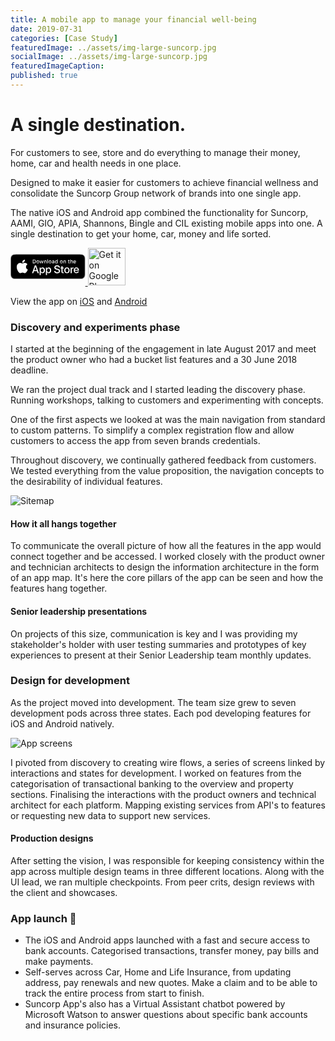 ```yaml
---
title: A mobile app to manage your financial well-being
date: 2019-07-31
categories: [Case Study]
featuredImage: ../assets/img-large-suncorp.jpg
socialImage: ../assets/img-large-suncorp.jpg
featuredImageCaption: 
published: true
---
```


# A single destination. 

For customers to see, store and do everything to manage their money, home, car and health needs in one place. 

Designed to make it easier for customers to achieve financial wellness and consolidate the Suncorp Group network of brands into one single app.

The native iOS and Android app combined the functionality for Suncorp, AAMI, GIO, APIA, Shannons, Bingle and CIL existing mobile apps into one. A single destination to get your home, car, money and life sorted.

<a href='https://apps.apple.com/au/app/suncorp-app/id1383025759'>
<svg id="livetype" xmlns="http://www.w3.org/2000/svg" width="119.66407" height="60" viewBox="0 0 119.66407 40">
  <title>Download_on_the_App_Store_Badge_US-UK_RGB_blk_4SVG_092917</title>
  <g>
    <g>
      <g>
        <path d="M110.13477,0H9.53468c-.3667,0-.729,0-1.09473.002-.30615.002-.60986.00781-.91895.0127A13.21476,13.21476,0,0,0,5.5171.19141a6.66509,6.66509,0,0,0-1.90088.627A6.43779,6.43779,0,0,0,1.99757,1.99707,6.25844,6.25844,0,0,0,.81935,3.61816a6.60119,6.60119,0,0,0-.625,1.90332,12.993,12.993,0,0,0-.1792,2.002C.00587,7.83008.00489,8.1377,0,8.44434V31.5586c.00489.3105.00587.6113.01515.9219a12.99232,12.99232,0,0,0,.1792,2.0019,6.58756,6.58756,0,0,0,.625,1.9043A6.20778,6.20778,0,0,0,1.99757,38.001a6.27445,6.27445,0,0,0,1.61865,1.1787,6.70082,6.70082,0,0,0,1.90088.6308,13.45514,13.45514,0,0,0,2.0039.1768c.30909.0068.6128.0107.91895.0107C8.80567,40,9.168,40,9.53468,40H110.13477c.3594,0,.7246,0,1.084-.002.3047,0,.6172-.0039.9219-.0107a13.279,13.279,0,0,0,2-.1768,6.80432,6.80432,0,0,0,1.9082-.6308,6.27742,6.27742,0,0,0,1.6172-1.1787,6.39482,6.39482,0,0,0,1.1816-1.6143,6.60413,6.60413,0,0,0,.6191-1.9043,13.50643,13.50643,0,0,0,.1856-2.0019c.0039-.3106.0039-.6114.0039-.9219.0078-.3633.0078-.7246.0078-1.0938V9.53613c0-.36621,0-.72949-.0078-1.09179,0-.30664,0-.61426-.0039-.9209a13.5071,13.5071,0,0,0-.1856-2.002,6.6177,6.6177,0,0,0-.6191-1.90332,6.46619,6.46619,0,0,0-2.7988-2.7998,6.76754,6.76754,0,0,0-1.9082-.627,13.04394,13.04394,0,0,0-2-.17676c-.3047-.00488-.6172-.01074-.9219-.01269-.3594-.002-.7246-.002-1.084-.002Z" style="fill: #a6a6a6"/>
        <path d="M8.44483,39.125c-.30468,0-.602-.0039-.90429-.0107a12.68714,12.68714,0,0,1-1.86914-.1631,5.88381,5.88381,0,0,1-1.65674-.5479,5.40573,5.40573,0,0,1-1.397-1.0166,5.32082,5.32082,0,0,1-1.02051-1.3965,5.72186,5.72186,0,0,1-.543-1.6572,12.41351,12.41351,0,0,1-.1665-1.875c-.00634-.2109-.01464-.9131-.01464-.9131V8.44434S.88185,7.75293.8877,7.5498a12.37039,12.37039,0,0,1,.16553-1.87207,5.7555,5.7555,0,0,1,.54346-1.6621A5.37349,5.37349,0,0,1,2.61183,2.61768,5.56543,5.56543,0,0,1,4.01417,1.59521a5.82309,5.82309,0,0,1,1.65332-.54394A12.58589,12.58589,0,0,1,7.543.88721L8.44532.875H111.21387l.9131.0127a12.38493,12.38493,0,0,1,1.8584.16259,5.93833,5.93833,0,0,1,1.6709.54785,5.59374,5.59374,0,0,1,2.415,2.41993,5.76267,5.76267,0,0,1,.5352,1.64892,12.995,12.995,0,0,1,.1738,1.88721c.0029.2832.0029.5874.0029.89014.0079.375.0079.73193.0079,1.09179V30.4648c0,.3633,0,.7178-.0079,1.0752,0,.3252,0,.6231-.0039.9297a12.73126,12.73126,0,0,1-.1709,1.8535,5.739,5.739,0,0,1-.54,1.67,5.48029,5.48029,0,0,1-1.0156,1.3857,5.4129,5.4129,0,0,1-1.3994,1.0225,5.86168,5.86168,0,0,1-1.668.5498,12.54218,12.54218,0,0,1-1.8692.1631c-.2929.0068-.5996.0107-.8974.0107l-1.084.002Z"/>
      </g>
      <g id="_Group_" data-name="&lt;Group&gt;">
        <g id="_Group_2" data-name="&lt;Group&gt;">
          <g id="_Group_3" data-name="&lt;Group&gt;">
            <path id="_Path_" data-name="&lt;Path&gt;" d="M24.76888,20.30068a4.94881,4.94881,0,0,1,2.35656-4.15206,5.06566,5.06566,0,0,0-3.99116-2.15768c-1.67924-.17626-3.30719,1.00483-4.1629,1.00483-.87227,0-2.18977-.98733-3.6085-.95814a5.31529,5.31529,0,0,0-4.47292,2.72787c-1.934,3.34842-.49141,8.26947,1.3612,10.97608.9269,1.32535,2.01018,2.8058,3.42763,2.7533,1.38706-.05753,1.9051-.88448,3.5794-.88448,1.65876,0,2.14479.88448,3.591.8511,1.48838-.02416,2.42613-1.33124,3.32051-2.66914a10.962,10.962,0,0,0,1.51842-3.09251A4.78205,4.78205,0,0,1,24.76888,20.30068Z" style="fill: #fff"/>
            <path id="_Path_2" data-name="&lt;Path&gt;" d="M22.03725,12.21089a4.87248,4.87248,0,0,0,1.11452-3.49062,4.95746,4.95746,0,0,0-3.20758,1.65961,4.63634,4.63634,0,0,0-1.14371,3.36139A4.09905,4.09905,0,0,0,22.03725,12.21089Z" style="fill: #fff"/>
          </g>
        </g>
        <g>
          <path d="M42.30227,27.13965h-4.7334l-1.13672,3.35645H34.42727l4.4834-12.418h2.083l4.4834,12.418H43.438ZM38.0591,25.59082h3.752l-1.84961-5.44727h-.05176Z" style="fill: #fff"/>
          <path d="M55.15969,25.96973c0,2.81348-1.50586,4.62109-3.77832,4.62109a3.0693,3.0693,0,0,1-2.84863-1.584h-.043v4.48438h-1.8584V21.44238H48.4302v1.50586h.03418a3.21162,3.21162,0,0,1,2.88281-1.60059C53.645,21.34766,55.15969,23.16406,55.15969,25.96973Zm-1.91016,0c0-1.833-.94727-3.03809-2.39258-3.03809-1.41992,0-2.375,1.23047-2.375,3.03809,0,1.82422.95508,3.0459,2.375,3.0459C52.30227,29.01563,53.24953,27.81934,53.24953,25.96973Z" style="fill: #fff"/>
          <path d="M65.12453,25.96973c0,2.81348-1.50586,4.62109-3.77832,4.62109a3.0693,3.0693,0,0,1-2.84863-1.584h-.043v4.48438h-1.8584V21.44238H58.395v1.50586h.03418A3.21162,3.21162,0,0,1,61.312,21.34766C63.60988,21.34766,65.12453,23.16406,65.12453,25.96973Zm-1.91016,0c0-1.833-.94727-3.03809-2.39258-3.03809-1.41992,0-2.375,1.23047-2.375,3.03809,0,1.82422.95508,3.0459,2.375,3.0459C62.26711,29.01563,63.21438,27.81934,63.21438,25.96973Z" style="fill: #fff"/>
          <path d="M71.71047,27.03613c.1377,1.23145,1.334,2.04,2.96875,2.04,1.56641,0,2.69336-.80859,2.69336-1.91895,0-.96387-.67969-1.541-2.28906-1.93652l-1.60937-.3877c-2.28027-.55078-3.33887-1.61719-3.33887-3.34766,0-2.14258,1.86719-3.61426,4.51855-3.61426,2.624,0,4.42285,1.47168,4.4834,3.61426h-1.876c-.1123-1.23926-1.13672-1.9873-2.63379-1.9873s-2.52148.75684-2.52148,1.8584c0,.87793.6543,1.39453,2.25488,1.79l1.36816.33594c2.54785.60254,3.60645,1.626,3.60645,3.44238,0,2.32324-1.85059,3.77832-4.79395,3.77832-2.75391,0-4.61328-1.4209-4.7334-3.667Z" style="fill: #fff"/>
          <path d="M83.34621,19.2998v2.14258h1.72168v1.47168H83.34621v4.99121c0,.77539.34473,1.13672,1.10156,1.13672a5.80752,5.80752,0,0,0,.61133-.043v1.46289a5.10351,5.10351,0,0,1-1.03223.08594c-1.833,0-2.54785-.68848-2.54785-2.44434V22.91406H80.16262V21.44238H81.479V19.2998Z" style="fill: #fff"/>
          <path d="M86.065,25.96973c0-2.84863,1.67773-4.63867,4.29395-4.63867,2.625,0,4.29492,1.79,4.29492,4.63867,0,2.85645-1.66113,4.63867-4.29492,4.63867C87.72609,30.6084,86.065,28.82617,86.065,25.96973Zm6.69531,0c0-1.9541-.89551-3.10742-2.40137-3.10742s-2.40039,1.16211-2.40039,3.10742c0,1.96191.89453,3.10645,2.40039,3.10645S92.76027,27.93164,92.76027,25.96973Z" style="fill: #fff"/>
          <path d="M96.18606,21.44238h1.77246v1.541h.043a2.1594,2.1594,0,0,1,2.17773-1.63574,2.86616,2.86616,0,0,1,.63672.06934v1.73828a2.59794,2.59794,0,0,0-.835-.1123,1.87264,1.87264,0,0,0-1.93652,2.083v5.37012h-1.8584Z" style="fill: #fff"/>
          <path d="M109.3843,27.83691c-.25,1.64355-1.85059,2.77148-3.89844,2.77148-2.63379,0-4.26855-1.76465-4.26855-4.5957,0-2.83984,1.64355-4.68164,4.19043-4.68164,2.50488,0,4.08008,1.7207,4.08008,4.46582v.63672h-6.39453v.1123a2.358,2.358,0,0,0,2.43555,2.56445,2.04834,2.04834,0,0,0,2.09082-1.27344Zm-6.28223-2.70215h4.52637a2.1773,2.1773,0,0,0-2.2207-2.29785A2.292,2.292,0,0,0,103.10207,25.13477Z" style="fill: #fff"/>
        </g>
      </g>
    </g>
    <g id="_Group_4" data-name="&lt;Group&gt;">
      <g>
        <path d="M37.82619,8.731a2.63964,2.63964,0,0,1,2.80762,2.96484c0,1.90625-1.03027,3.002-2.80762,3.002H35.67092V8.731Zm-1.22852,5.123h1.125a1.87588,1.87588,0,0,0,1.96777-2.146,1.881,1.881,0,0,0-1.96777-2.13379h-1.125Z" style="fill: #fff"/>
        <path d="M41.68068,12.44434a2.13323,2.13323,0,1,1,4.24707,0,2.13358,2.13358,0,1,1-4.24707,0Zm3.333,0c0-.97607-.43848-1.54687-1.208-1.54687-.77246,0-1.207.5708-1.207,1.54688,0,.98389.43457,1.55029,1.207,1.55029C44.57522,13.99463,45.01369,13.42432,45.01369,12.44434Z" style="fill: #fff"/>
        <path d="M51.57326,14.69775h-.92187l-.93066-3.31641h-.07031l-.92676,3.31641h-.91309l-1.24121-4.50293h.90137l.80664,3.436h.06641l.92578-3.436h.85254l.92578,3.436h.07031l.80273-3.436h.88867Z" style="fill: #fff"/>
        <path d="M53.85354,10.19482H54.709v.71533h.06641a1.348,1.348,0,0,1,1.34375-.80225,1.46456,1.46456,0,0,1,1.55859,1.6748v2.915h-.88867V12.00586c0-.72363-.31445-1.0835-.97168-1.0835a1.03294,1.03294,0,0,0-1.0752,1.14111v2.63428h-.88867Z" style="fill: #fff"/>
        <path d="M59.09377,8.437h.88867v6.26074h-.88867Z" style="fill: #fff"/>
        <path d="M61.21779,12.44434a2.13346,2.13346,0,1,1,4.24756,0,2.1338,2.1338,0,1,1-4.24756,0Zm3.333,0c0-.97607-.43848-1.54687-1.208-1.54687-.77246,0-1.207.5708-1.207,1.54688,0,.98389.43457,1.55029,1.207,1.55029C64.11232,13.99463,64.5508,13.42432,64.5508,12.44434Z" style="fill: #fff"/>
        <path d="M66.4009,13.42432c0-.81055.60352-1.27783,1.6748-1.34424l1.21973-.07031v-.38867c0-.47559-.31445-.74414-.92187-.74414-.49609,0-.83984.18213-.93848.50049h-.86035c.09082-.77344.81836-1.26953,1.83984-1.26953,1.12891,0,1.76563.562,1.76563,1.51318v3.07666h-.85547v-.63281h-.07031a1.515,1.515,0,0,1-1.35254.707A1.36026,1.36026,0,0,1,66.4009,13.42432Zm2.89453-.38477v-.37646l-1.09961.07031c-.62012.0415-.90137.25244-.90137.64941,0,.40527.35156.64111.835.64111A1.0615,1.0615,0,0,0,69.29543,13.03955Z" style="fill: #fff"/>
        <path d="M71.34816,12.44434c0-1.42285.73145-2.32422,1.86914-2.32422a1.484,1.484,0,0,1,1.38086.79h.06641V8.437h.88867v6.26074h-.85156v-.71143h-.07031a1.56284,1.56284,0,0,1-1.41406.78564C72.0718,14.772,71.34816,13.87061,71.34816,12.44434Zm.918,0c0,.95508.4502,1.52979,1.20313,1.52979.749,0,1.21191-.583,1.21191-1.52588,0-.93848-.46777-1.52979-1.21191-1.52979C72.72121,10.91846,72.26613,11.49707,72.26613,12.44434Z" style="fill: #fff"/>
        <path d="M79.23,12.44434a2.13323,2.13323,0,1,1,4.24707,0,2.13358,2.13358,0,1,1-4.24707,0Zm3.333,0c0-.97607-.43848-1.54687-1.208-1.54687-.77246,0-1.207.5708-1.207,1.54688,0,.98389.43457,1.55029,1.207,1.55029C82.12453,13.99463,82.563,13.42432,82.563,12.44434Z" style="fill: #fff"/>
        <path d="M84.66945,10.19482h.85547v.71533h.06641a1.348,1.348,0,0,1,1.34375-.80225,1.46456,1.46456,0,0,1,1.55859,1.6748v2.915H87.605V12.00586c0-.72363-.31445-1.0835-.97168-1.0835a1.03294,1.03294,0,0,0-1.0752,1.14111v2.63428h-.88867Z" style="fill: #fff"/>
        <path d="M93.51516,9.07373v1.1416h.97559v.74854h-.97559V13.2793c0,.47168.19434.67822.63672.67822a2.96657,2.96657,0,0,0,.33887-.02051v.74023a2.9155,2.9155,0,0,1-.4834.04541c-.98828,0-1.38184-.34766-1.38184-1.21582v-2.543h-.71484v-.74854h.71484V9.07373Z" style="fill: #fff"/>
        <path d="M95.70461,8.437h.88086v2.48145h.07031a1.3856,1.3856,0,0,1,1.373-.80664,1.48339,1.48339,0,0,1,1.55078,1.67871v2.90723H98.69v-2.688c0-.71924-.335-1.0835-.96289-1.0835a1.05194,1.05194,0,0,0-1.13379,1.1416v2.62988h-.88867Z" style="fill: #fff"/>
        <path d="M104.76125,13.48193a1.828,1.828,0,0,1-1.95117,1.30273A2.04531,2.04531,0,0,1,100.73,12.46045a2.07685,2.07685,0,0,1,2.07617-2.35254c1.25293,0,2.00879.856,2.00879,2.27V12.688h-3.17969v.0498a1.1902,1.1902,0,0,0,1.19922,1.29,1.07934,1.07934,0,0,0,1.07129-.5459Zm-3.126-1.45117h2.27441a1.08647,1.08647,0,0,0-1.1084-1.1665A1.15162,1.15162,0,0,0,101.63527,12.03076Z" style="fill: #fff"/>
      </g>
    </g>
  </g>
</svg>
</a>
<a href='https://play.google.com/store/apps/details?id=au.com.suncorp.marketplace&hl=en_AU&gl=US&pcampaignid=pcampaignidMKT-Other-global-all-co-prtnr-py-PartBadge-Mar2515-1'><img alt='Get it on Google Play' style="height: 60px;" src='https://play.google.com/intl/en_us/badges/static/images/badges/en_badge_web_generic.png'/></a>

View the app on [iOS](https://apps.apple.com/au/app/suncorp-app/id1383025759) and [Android](https://play.google.com/store/apps/details?id=au.com.suncorp.marketplace&hl=en_AU&gl=US)


<Vimeo vimeoId="285677207" />

### Discovery and experiments phase

I started at the beginning of the engagement in late August 2017 and meet the product owner who had a bucket list features and a 30 June 2018 deadline.

We ran the project dual track and I started leading the discovery phase. Running workshops, talking to customers and experimenting with concepts.

One of the first aspects we looked at was the main navigation from standard to custom patterns. To simplify a complex registration flow and allow customers to access the app from seven brands credentials.

Throughout discovery, we continually gathered feedback from customers. We tested everything from the value proposition, the navigation concepts to the desirability of individual features.

![Sitemap](../assets/img-small-appmap.jpg)


#### How it all hangs together
To communicate the overall picture of how all the features in the app would connect together and be accessed. I worked closely with the product owner and technician architects to design the information architecture in the form of an app map. It's here the core pillars of the app can be seen and how the features hang together.
    
#### Senior leadership presentations
On projects of this size, communication is key and I was providing my stakeholder's holder with user testing summaries and prototypes of key experiences to present at their Senior Leadership team monthly updates.

### Design for development
As the project moved into development. The team size grew to seven development pods across three states. Each pod developing features for iOS and Android natively.

![App screens](../assets/img-small-suncorpffi.jpg)

I pivoted from discovery to creating wire flows, a series of screens linked by interactions and states for development. I worked on features from the categorisation of transactional banking to the overview and property sections. Finalising the interactions  with the product owners and technical architect for each platform. Mapping existing services from API's to features or requesting new data to support new services.

#### Production designs
After setting the vision, I was responsible for keeping consistency within the app across multiple design teams in three different locations. Along with the UI lead, we ran multiple checkpoints. From peer crits, design reviews with the client and showcases.

### App launch 🚀
- The iOS and Android apps launched with a fast and secure access to bank accounts. Categorised transactions, transfer money, pay bills and make payments.
- Self-serves across Car, Home and Life Insurance, from updating address, pay renewals and new quotes. Make a claim and to be able to track the entire process from start to finish.
- Suncorp App's also has a Virtual Assistant chatbot powered by Microsoft Watson to answer questions about specific bank accounts and insurance policies.